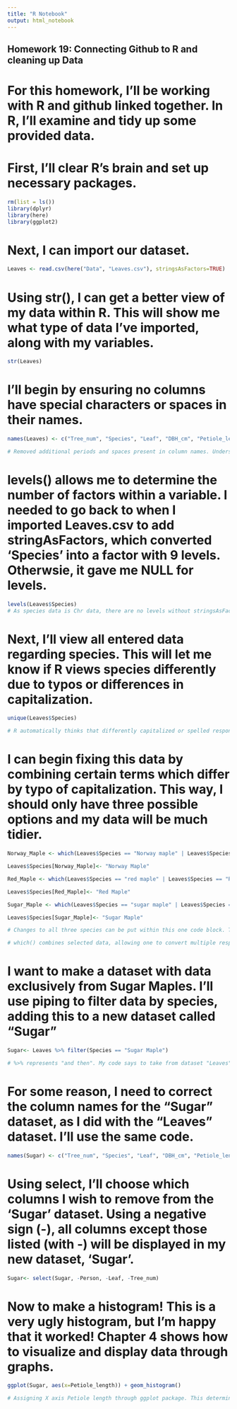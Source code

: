 ```yaml
---
title: "R Notebook"
output: html_notebook
---
```

## Homework 19: Connecting Github to R and cleaning up Data 

# For this homework, I'll be working with R and github linked together. In R, I'll examine and tidy up some provided data. 

# First, I'll clear R's brain and set up necessary packages. 


```r
rm(list = ls())
library(dplyr)
library(here)
library(ggplot2)
```

# Next, I can import our dataset. 

```r
Leaves <- read.csv(here("Data", "Leaves.csv"), stringsAsFactors=TRUE)
```

# Using str(), I can get a better view of my data within R. This will show me what type of data I've imported, along with my variables. 

```r
str(Leaves)
```

# I'll begin by ensuring no columns have special characters or spaces in their names. 

```r
names(Leaves) <- c("Tree_num", "Species", "Leaf", "DBH_cm", "Petiole_length", "Total_length_cm", "Middle_lobe_length_cm", "Middle_lobe_width_cm", "Person")

# Removed additional periods and spaces present in column names. Underscores have been preserved between titles as R will not recognize spaces. c() allows me to change column titles--new titles will be listed in their intended order within c(). 
```

# levels() allows me to determine the number of factors within a variable. I needed to go back to when I imported Leaves.csv to add stringAsFactors, which converted 'Species' into a factor with 9 levels. Otherwsie, it gave me NULL for levels. 

```r
levels(Leaves$Species)
# As species data is Chr data, there are no levels without stringsAsFactors. This must be done when importing data.  
```



# Next, I'll view all entered data regarding species. This will let me know if R views species differently due to typos or differences in capitalization. 

```r
unique(Leaves$Species)

# R automatically thinks that differently capitalized or spelled responses are completely different. unique() allows us to view all data in a particular column to ensure that there aren't such data entry errors. 
```

# I can begin fixing this data by combining certain terms which differ by typo of capitalization. This way, I should only have three possible options and my data will be much tidier. 

```r
Norway_Maple <- which(Leaves$Species == "Norway maple" | Leaves$Species == "Norway mapel" | Leaves$Species == "Norway Maple")

Leaves$Species[Norway_Maple]<- "Norway Maple"

Red_Maple <- which(Leaves$Species == "red maple" | Leaves$Species == "Red maple" | Leaves$Species == "Red Maple")

Leaves$Species[Red_Maple]<- "Red Maple"

Sugar_Maple <- which(Leaves$Species == "sugar maple" | Leaves$Species == "Sugar maple" | Leaves$Species == "Sugar Maple")

Leaves$Species[Sugar_Maple]<- "Sugar Maple"

# Changes to all three species can be put within this one code block. That makes things much neater than creating three separate blocks. 

# which() combines selected data, allowing one to convert multiple responses into one single response. 

```

# I want to make a dataset with data exclusively from Sugar Maples. I'll use piping to filter data by species, adding this to a new dataset called "Sugar"

```r
Sugar<- Leaves %>% filter(Species == "Sugar Maple")

# %>% represents "and then". My code says to take from dataset "Leaves", and then use data corresponding to sugar maples (of the 'Species' column). 
```

# For some reason, I need to correct the column names for the "Sugar" dataset, as I did with the "Leaves" dataset. I'll use the same code. 

```r
names(Sugar) <- c("Tree_num", "Species", "Leaf", "DBH_cm", "Petiole_length", "Total_length_cm", "Middle_lobe_length_cm", "Middle_lobe_width_cm", "Person")
```

# Using select, I'll choose which columns I wish to remove from the 'Sugar' dataset. Using a negative sign (-), all columns except those listed (with -) will be displayed in my new dataset, 'Sugar'. 

```r
Sugar<- select(Sugar, -Person, -Leaf, -Tree_num)


```

# Now to make a histogram! This is a very ugly histogram, but I'm happy that it worked! Chapter 4 shows how to visualize and display data through graphs.  

```r
ggplot(Sugar, aes(x=Petiole_length)) + geom_histogram()

# Assigning X axis Petiole length through ggplot package. This determines what data will be displayed in the histogram. 
```


